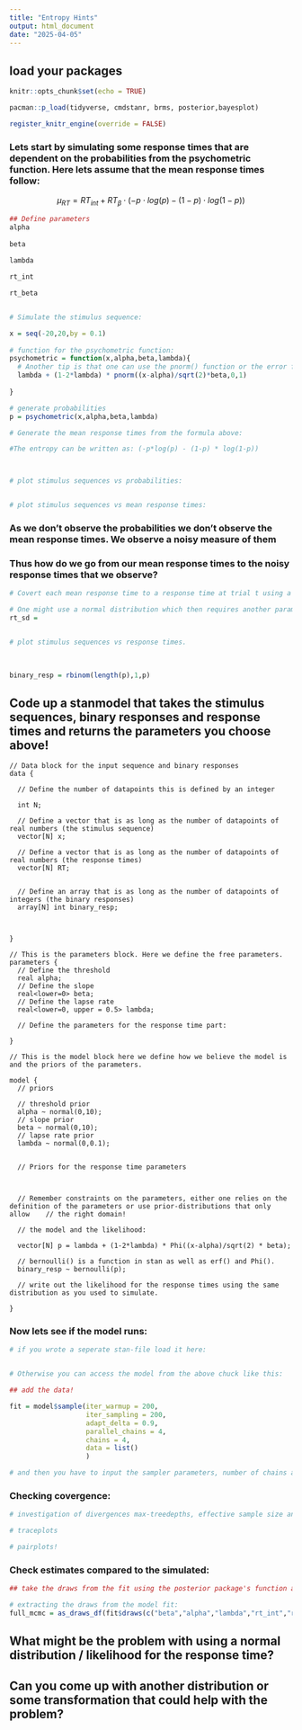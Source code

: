 ```yaml
---
title: "Entropy Hints"
output: html_document
date: "2025-04-05"
---
```


## load your packages

```r
knitr::opts_chunk$set(echo = TRUE)

pacman::p_load(tidyverse, cmdstanr, brms, posterior,bayesplot)

register_knitr_engine(override = FALSE)


```

### Lets start by simulating some response times that are dependent on the probabilities from the psychometric function. Here lets assume that the mean response times follow:

$$
\mu_{RT} = RT_{int} + RT_{\beta} \cdot (- p  \cdot log(p) - (1-p) \cdot log(1-p))
$$

```r
## Define parameters
alpha
  
beta
  
lambda 

rt_int

rt_beta 


# Simulate the stimulus sequence:

x = seq(-20,20,by = 0.1)
  
# function for the psychometric function:
psychometric = function(x,alpha,beta,lambda){
  # Another tip is that one can use the pnorm() function or the error function in the pracma package.
  lambda + (1-2*lambda) * pnorm((x-alpha)/sqrt(2)*beta,0,1)
  
}

# generate probabilities
p = psychometric(x,alpha,beta,lambda)

# Generate the mean response times from the formula above:

#The entropy can be written as: (-p*log(p) - (1-p) * log(1-p))



# plot stimulus sequences vs probabilities:


# plot stimulus sequences vs mean response times:


```


### As we don't observe the probabilities we don't observe the mean response times. We observe a noisy measure of them

### Thus how do we go from our mean response times to the noisy response times that we observe?


```r
# Covert each mean response time to a response time at trial t using a distribution.

# One might use a normal distribution which then requires another parameter (the standard deviation or residual variance here.)
rt_sd =


# plot stimulus sequences vs response times.

  
  
binary_resp = rbinom(length(p),1,p)
```



## Code up a stanmodel that takes the stimulus sequences, binary responses and response times and returns the parameters you choose above!

```cmdstan


// Data block for the input sequence and binary responses
data {

  // Define the number of datapoints this is defined by an integer
  
  int N;
  
  // Define a vector that is as long as the number of datapoints of real numbers (the stimulus sequence)  
  vector[N] x;

  // Define a vector that is as long as the number of datapoints of real numbers (the response times)  
  vector[N] RT;


  // Define an array that is as long as the number of datapoints of integers (the binary responses)
  array[N] int binary_resp;



}

// This is the parameters block. Here we define the free parameters.
parameters {
  // Define the threshold
  real alpha;
  // Define the slope
  real<lower=0> beta;
  // Define the lapse rate
  real<lower=0, upper = 0.5> lambda;
  
  // Define the parameters for the response time part:
    
}

// This is the model block here we define how we believe the model is and the priors of the parameters.

model {
  // priors
  
  // threshold prior
  alpha ~ normal(0,10);
  // slope prior
  beta ~ normal(0,10);  
  // lapse rate prior
  lambda ~ normal(0,0.1);
  

  // Priors for the response time parameters
  
  

  // Remember constraints on the parameters, either one relies on the definition of the parameters or use prior-distributions that only allow    // the right domain!
  
  // the model and the likelihood:
    
  vector[N] p = lambda + (1-2*lambda) * Phi((x-alpha)/sqrt(2) * beta);
    
  // bernoulli() is a function in stan as well as erf() and Phi().
  binary_resp ~ bernoulli(p);
 
  // write out the likelihood for the response times using the same distribution as you used to simulate.
  
}

```



### Now lets see if the model runs:

```r
# if you wrote a seperate stan-file load it here:


# Otherwise you can access the model from the above chuck like this:

## add the data!

fit = model$sample(iter_warmup = 200,
                   iter_sampling = 200,
                   adapt_delta = 0.9,
                   parallel_chains = 4,
                   chains = 4,
                   data = list()
                   )

# and then you have to input the sampler parameters, number of chains and the data in a list


```

### Checking covergence:

```r
# investigation of divergences max-treedepths, effective sample size and Rhat.

# traceplots

# pairplots!

```


### Check estimates compared to the simulated:


```r
## take the draws from the fit using the posterior package's function as_draws_df() and plot the posterior distribution of each parameter together with some indication of what the simulated value was.

# extracting the draws from the model fit:
full_mcmc = as_draws_df(fit$draws(c("beta","alpha","lambda","rt_int","rt_beta","rt_sd")))


```


## What might be the problem with using a normal distribution / likelihood for the response time?

## Can you come up with another distribution or some transformation that could help with the problem?


